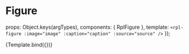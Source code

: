 
<Meta title="Molecules/Figure" />

# Figure

  props: Object.keys(argTypes),
  components: { RplFigure },
  template: `<rpl-figure :image="image" :caption="caption" :source="source" />`
});

<Canvas>
  <Story
    name="Figure"
    args={{
      image: {
        src: 'https://placehold.it/800x400',
        alt: 'A generic square placeholder image.'
      },
      caption: '1.2 Caption to go here. This should be restricted in characters.',
      source: ''
    }}
  >
    {Template.bind({})}
  </Story>
</Canvas>

<ArgsTable of={RplFigure} />

